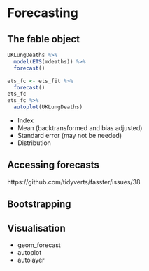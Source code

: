 # Forecasting {#forecast}

## The fable object

```r
UKLungDeaths %>% 
  model(ETS(mdeaths)) %>% 
  forecast()
```

```r
ets_fc <- ets_fit %>% 
  forecast()
ets_fc
ets_fc %>% 
  autoplot(UKLungDeaths)
```


* Index
* Mean (backtransformed and bias adjusted)
* Standard error (may not be needed)
* Distribution

## Accessing forecasts
https://github.com/tidyverts/fasster/issues/38

## Bootstrapping

## Visualisation

* geom_forecast
* autoplot
* autolayer
